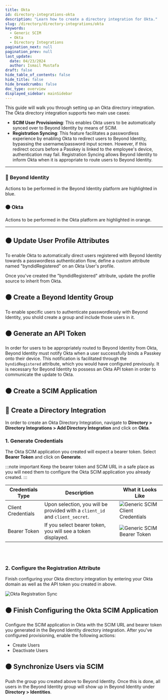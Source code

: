 ```yaml
---
title: Okta
id: directory-integrations-okta
description: "Learn how to create a directory integration for Okta."
slug: /directory/directory-integrations/okta
keywords:
  - Generic SCIM
  - Okta
  - Directory Integrations
pagination_next: null
pagination_prev: null
last_update:
  date: 04/23/2024
  author: Ismail Mustafa
draft: false
hide_table_of_contents: false
hide_title: false
hide_breadcrumbs: false
doc_type: overview
displayed_sidebar: mainSidebar
---
```



This guide will walk you through setting up an Okta directory integration. The Okta directory integration supports two main use cases:
- **SCIM User Provisioning**: This enables Okta users to be automatically synced over to Beyond Identity by means of SCIM.
- **Registration Syncing**: This feature facilitates a passwordless experience by enabling Okta to redirect users to Beyond Identity, bypassing the username/password input screen. However, if this redirect occurs before a Passkey is linked to the employee's device, authentication may fail. Registration Syncing allows Beyond Identity to inform Okta when it is appropriate to route users to Beyond Identity.

---

### 🔵 **Beyond Identity**

Actions to be performed in the Beyond Identity platform are highlighted in blue.

### 🟠 **Okta**

Actions to be performed in the Okta platform are highlighted in orange.

---

## 🟠 Update User Profile Attributes

To enable Okta to automatically direct users registered with Beyond Identity towards a passwordless authentication flow, define a custom attribute named "byndidRegistered" on an Okta User's profile.

<Arcade clip={Clip.OktaIntegrationGuideCreateByndidRegisteredAttribute} />

Once you've created the "byndidRegistered" attribute, update the profile source to inherit from Okta.

<Arcade clip={Clip.OktaIntegrationGuideUpdateByndidRegisteredAttribute} />

## 🟠 Create a Beyond Identity Group

To enable specific users to authenticate passwordlessly with Beyond Identity, you shold create a group and include those users in it.

<Arcade clip={Clip.OktaIntegrationGuideGroupCreation} />

## 🟠 Generate an API Token

In order for users to be appropriately routed to Beyond Identity from Okta, Beyond Identity must notify Okta when a user successfully binds a Passkey onto their device. This notification is facilitated through the `byndidRegistered` attribute, which you would have configured previously. It is necessary for Beyond Identity to possess an Okta API token in order to communicate the update to Okta.

<Arcade clip={Clip.OktaIntegrationGuideAPITokenGeneration} />

## 🟠 Create a SCIM Application

<Arcade clip={Clip.OktaIntegrationGuideCreateSCIMApplication} />

## 🔵 Create a Directory Integration

In order to create an Okta Directory Integration, navigate to **Directory > Directory Integrations > Add Directory Integration** and click on **Okta**.

### 1. Generate Credentials

The Okta SCIM application you created will expect a bearer token. Select **Bearer Token** and click on **Generate**.

:::note important
Keep the bearer token and SCIM URL in a safe place as you will need them to configure the Okta SCIM application you already created.
:::

| Credentials Type   | Description                                                                  | What it Looks Like                                                                       |
| ------------------ | ---------------------------------------------------------------------------- | ---------------------------------------------------------------------------------------- |
| Client Credentials | Upon selection, you will be provided with a `client_id` and `client_secret`. | ![Generic SCIM Client Credentials](../../../static/img/generic-scim-client-credentials.png) |
| Bearer Token       | If you select bearer token, you will see a token displayed.                  | ![Generic SCIM Bearer Token](../../../static/img/generic-scim-bearer-token.png)             |

<br></br>

### 2. Configure the Registration Attribute

Finish configuring your Okta directory integration by entering your Okta domain as well as the API token you created in above.

![Okta Registration Sync](../../../static/img/okta-registration-sync.png)

## 🟠 Finish Configuring the Okta SCIM Application

Configure the SCIM application in Okta with the SCIM URL and bearer token you generated in the Beyond Identity directory integration. After you've configured provisioning, enable the following actions:
- Create Users
- Deactivate Users

<Arcade clip={Clip.OktaIntegrationGuideConfigureSCIMApplication} />

## 🟠 Synchronize Users via SCIM

Push the group you created above to Beyond Identity. Once this is done, all users in the Beyond Identity group will show up in Beyond Identity under **Directory > Identities**.

<Arcade clip={Clip.OktaIntegrationGuidePushGroupSCIMApplication} />

